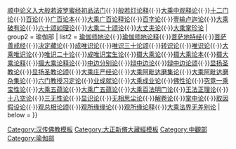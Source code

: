 {{Navbox
| name = China-buddhism-book-zhongguan
| state = {{{state<includeonly>|collapsed</includeonly>}}}
| title =  [[大正新修大藏經]]·中观部、瑜伽部
| basestyle = 
| image = [[File:Dharma wheel.svg|50px]]
| group1 = 中觀部
| list1 = [[中论]]{{·}}[[顺中论义入大般若波罗蜜经初品法门]]{{·}}[[般若灯论释]]{{·}}[[大乘中观释论]]{{·}}[[十二门论]]{{·}}[[百论]]{{·}}[[广百论本]]{{·}}[[大乘广百论释论]]{{·}}[[百字论]]{{·}}[[壹输卢迦论]]{{·}}[[大乘破有论]]{{·}}[[六十颂如理论]]{{·}}[[大乘二十颂论]]{{·}}[[大丈夫论]]{{·}}[[大乘掌珍论]]
| group2 = 瑜伽部
| list2 = [[瑜伽师地论]]{{·}}[[瑜伽师地论释]]{{·}}[[菩萨地持经]]{{·}}[[菩萨善戒经]]{{·}}[[决定藏论]]{{·}}[[成唯识论]]{{·}}[[唯识三十论颂]]{{·}}[[转识论]]{{·}}[[唯識二十論|唯识论]]{{·}}[[唯識二十論|大乘唯识论]]{{·}}[[唯识二十论]]{{·}}[[成唯识宝生论]]{{·}}[[摄大乘论]]{{·}}[[摄大乘论本]]{{·}}[[摄大乘论释]]{{·}}[[摄大乘论释论]]{{·}}[[中边分别论]]{{·}}[[辩中边论]]{{·}}[[辩中边论颂]]{{·}}[[显扬圣教论]]{{·}}[[显扬圣教论颂]]{{·}}[[大乘庄严经论]]{{·}}[[大乘阿毗达磨集论]]{{·}}[[大乘阿毗达磨杂集论]]{{·}}[[六门教授习定论]]{{·}}[[业成就论]]{{·}}[[大乘成业论]]{{·}}[[佛性论]]{{·}}[[寶性論|究竟一乘宝性论]]{{·}}[[大乘五蕴论]]{{·}}[[大乘广五蕴论]]{{·}}[[大乘百法明门论]]{{·}}[[王法正理论]]{{·}}[[十八空论]]{{·}}[[三无性论]]{{·}}[[显识论]]{{·}}[[无相思尘论]]{{·}}[[解卷论]]{{·}}[[掌中论]]{{·}}[[取因假设论]]{{·}}[[观总相论颂]]{{·}}[[观所缘缘论]]{{·}}[[观所缘论释]]{{·}}[[大乘法界无差别论]]
| below = 
}}<noinclude>[[Category:汉传佛教模板]][[Category:大正新脩大藏經模板]][[Category:中觀部]][[Category:瑜伽部]]</noinclude>
